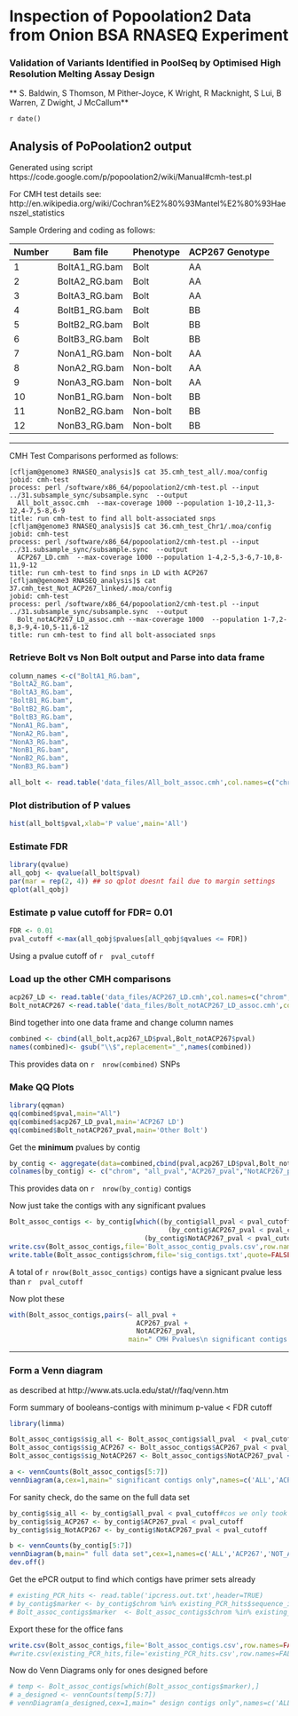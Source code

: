 Inspection of Popoolation2 Data from Onion BSA RNASEQ Experiment
========================================================

### Validation of Variants Identified in PoolSeq by Optimised High Resolution Melting Assay Design 
** S. Baldwin,  S Thomson, M Pither-Joyce, K Wright, R Macknight, S Lui, B Warren, Z Dwight, J McCallum**


`r date()`

Analysis of PoPoolation2 output 
-------------------------------

Generated using script https://code.google.com/p/popoolation2/wiki/Manual#cmh-test.pl

For CMH test details see: http://en.wikipedia.org/wiki/Cochran%E2%80%93Mantel%E2%80%93Haenszel_statistics



Sample Ordering and coding as follows:

| Number | Bam file      | Phenotype | ACP267 Genotype |
|--------|---------------|-----------|-----------------|
| 1      | BoltA1_RG.bam | Bolt      | AA              |
| 2      | BoltA2_RG.bam | Bolt      | AA              |
| 3      | BoltA3_RG.bam | Bolt      | AA              |
| 4      | BoltB1_RG.bam | Bolt      | BB              |
| 5      | BoltB2_RG.bam | Bolt      | BB              |
| 6      | BoltB3_RG.bam | Bolt      | BB              |
| 7      | NonA1_RG.bam  | Non-bolt  | AA              |
| 8      | NonA2_RG.bam  | Non-bolt  | AA              |
| 9      | NonA3_RG.bam  | Non-bolt  | AA              |
| 10     | NonB1_RG.bam  | Non-bolt  | BB              |
| 11     | NonB2_RG.bam  | Non-bolt  | BB              |
| 12     | NonB3_RG.bam  | Non-bolt  | BB              |

----------------------

CMH Test Comparisons performed as follows:

```
[cfljam@genome3 RNASEQ_analysis]$ cat 35.cmh_test_all/.moa/config 
jobid: cmh-test
process: perl /software/x86_64/popoolation2/cmh-test.pl --input ../31.subsample_sync/subsample.sync  --output
  All_bolt_assoc.cmh  --max-coverage 1000 --population 1-10,2-11,3-12,4-7,5-8,6-9
title: run cmh-test to find all bolt-associated snps
[cfljam@genome3 RNASEQ_analysis]$ cat 36.cmh_test_Chr1/.moa/config 
jobid: cmh-test
process: perl /software/x86_64/popoolation2/cmh-test.pl --input ../31.subsample_sync/subsample.sync  --output
  ACP267_LD.cmh  --max-coverage 1000 --population 1-4,2-5,3-6,7-10,8-11,9-12
title: run cmh-test to find snps in LD with ACP267
[cfljam@genome3 RNASEQ_analysis]$ cat 37.cmh_test_Not_ACP267_linked/.moa/config 
jobid: cmh-test
process: perl /software/x86_64/popoolation2/cmh-test.pl --input ../31.subsample_sync/subsample.sync  --output
  Bolt_notACP267_LD_assoc.cmh --max-coverage 1000  --population 1-7,2-8,3-9,4-10,5-11,6-12
title: run cmh-test to find all bolt-associated snps
```
### Retrieve Bolt vs Non Bolt output  and Parse into data frame

```r
column_names <-c("BoltA1_RG.bam",
"BoltA2_RG.bam",
"BoltA3_RG.bam",
"BoltB1_RG.bam",
"BoltB2_RG.bam",
"BoltB3_RG.bam",
"NonA1_RG.bam",
"NonA2_RG.bam",
"NonA3_RG.bam",
"NonB1_RG.bam",
"NonB2_RG.bam",
"NonB3_RG.bam")  

all_bolt <- read.table('data_files/All_bolt_assoc.cmh',col.names=c("chrom","pos","ref_base",column_names,"pval"))
```
### Plot distribution of P values
```r
hist(all_bolt$pval,xlab='P value',main='All')
```


### Estimate FDR 
```r
library(qvalue)
all_qobj <- qvalue(all_bolt$pval)
par(mar = rep(2, 4)) ## so qplot doesnt fail due to margin settings
qplot(all_qobj)
```
### Estimate p value cutoff for FDR= 0.01
```r
FDR <- 0.01
pval_cutoff <-max(all_qobj$pvalues[all_qobj$qvalues <= FDR])
```
Using a pvalue cutoff of `r  pval_cutoff `

### Load up the other CMH  comparisons
```r
acp267_LD <- read.table('data_files/ACP267_LD.cmh',col.names=c("chrom","pos","ref_base",column_names,"pval"))
Bolt_notACP267 <-read.table('data_files/Bolt_notACP267_LD_assoc.cmh',col.names=c("chrom","pos","ref_base",column_names,"pval"))
```
Bind together into one data frame and change column names
```r
combined <- cbind(all_bolt,acp267_LD$pval,Bolt_notACP267$pval)
names(combined)<- gsub("\\$",replacement="_",names(combined))
```
This provides data on `r  nrow(combined)` SNPs 

### Make QQ Plots
```r
library(qqman)
qq(combined$pval,main="All")
qq(combined$acp267_LD_pval,main='ACP267 LD')
qq(combined$Bolt_notACP267_pval,main='Other Bolt')
```

Get the **minimum** pvalues by contig 
```r
by_contig <- aggregate(data=combined,cbind(pval,acp267_LD$pval,Bolt_notACP267$pval) ~ chrom,min)
colnames(by_contig) <- c("chrom", "all_pval","ACP267_pval","NotACP267_pval")
```
This provides data on `r  nrow(by_contig)` contigs 

Now just take the contigs with any significant pvalues 

```r
Bolt_assoc_contigs <- by_contig[which((by_contig$all_pval < pval_cutoff) | 
                                        (by_contig$ACP267_pval < pval_cutoff )|
                                  (by_contig$NotACP267_pval < pval_cutoff)),]
write.csv(Bolt_assoc_contigs,file='Bolt_assoc_contig_pvals.csv',row.names =FALSE)
write.table(Bolt_assoc_contigs$chrom,file='sig_contigs.txt',quote=FALSE,col.names=FALSE,row.names=FALSE)
```
A total of   `r nrow(Bolt_assoc_contigs)` contigs have a signicant pvalue less than `r  pval_cutoff `

Now plot these
```r
with(Bolt_assoc_contigs,pairs(~ all_pval + 
                                ACP267_pval + 
                                NotACP267_pval,
                              main=" CMH Pvalues\n significant contigs only"))

```

 --------------------------------------
 
### Form a Venn diagram 

as described at http://www.ats.ucla.edu/stat/r/faq/venn.htm

Form summary of booleans-contigs with minimum p-value < FDR cutoff
```r
library(limma)

Bolt_assoc_contigs$sig_all <- Bolt_assoc_contigs$all_pval  < pval_cutoff
Bolt_assoc_contigs$sig_ACP267 <- Bolt_assoc_contigs$ACP267_pval < pval_cutoff
Bolt_assoc_contigs$sig_NotACP267 <- Bolt_assoc_contigs$NotACP267_pval < pval_cutoff

a <- vennCounts(Bolt_assoc_contigs[5:7])
vennDiagram(a,cex=1,main=" significant contigs only",names=c('ALL','ACP267','NOT_ACP267'))
```
For sanity check, do the same on the full data set
```r
by_contig$sig_all <- by_contig$all_pval < pval_cutoff#cos we only took sig hits for this frame
by_contig$sig_ACP267 <- by_contig$ACP267_pval < pval_cutoff
by_contig$sig_NotACP267 <- by_contig$NotACP267_pval < pval_cutoff

b <- vennCounts(by_contig[5:7])
vennDiagram(b,main=" full data set",cex=1,names=c('ALL','ACP267','NOT_ACP267'))
dev.off()
```

Get the ePCR output to find which contigs have primer sets already 
```r

# existing_PCR_hits <- read.table('ipcress.out.txt',header=TRUE)
# by_contig$marker <- by_contig$chrom %in% existing_PCR_hits$sequence_id
# Bolt_assoc_contigs$marker  <- Bolt_assoc_contigs$chrom %in% existing_PCR_hits$sequence_id
```
Export these for the office fans
```r
write.csv(Bolt_assoc_contigs,file='Bolt_assoc_contigs.csv',row.names=FALSE)
#write.csv(existing_PCR_hits,file='existing_PCR_hits.csv',row.names=FALSE)
```
Now do Venn Diagrams only for ones designed before

```r
# temp <- Bolt_assoc_contigs[which(Bolt_assoc_contigs$marker),]
# a_designed <- vennCounts(temp[5:7])
# vennDiagram(a_designed,cex=1,main=" design contigs only",names=c('ALL','ACP267','NOT_ACP267'))

```

